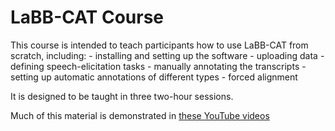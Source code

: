 # LaBB-CAT Course

This course is intended to teach participants how to use LaBB-CAT from scratch,
including:
- installing and setting up the software
- uploading data
- defining speech-elicitation tasks
- manually annotating the transcripts
- setting up automatic annotations of different types
- forced alignment

It is designed to be taught in three two-hour sessions.

Much of this material is demonstrated in [these YouTube videos](https://www.youtube.com/watch?v=ymD1WDHthw0&list=PLdsZeeCVYnY3em55M2d3Iq3H-jSPLIWBF)